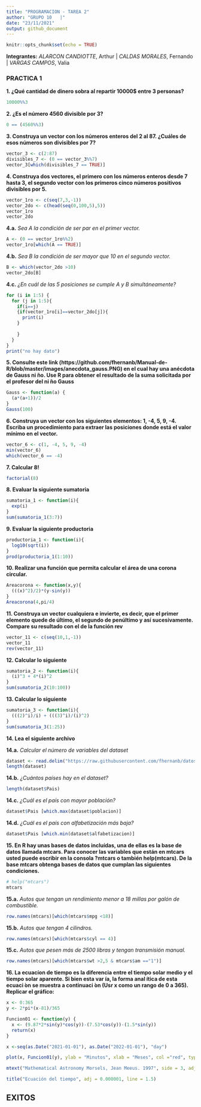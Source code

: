 ```yaml
---
title: "PROGRAMACION - TAREA 2"
author: "GRUPO 10   |"
date: "23/11/2021"
output: github_document
---
```


```r
knitr::opts_chunk$set(echo = TRUE)
```

**Integrantes:**
  *ALARCON CANDIOTTE*, Arthur |
  *CALDAS MORALES*, Fernando |
  *VARGAS CAMPOS*, Valia
  
### PRACTICA 1

**1. ¿Qué cantidad de dinero sobra al repartir 10000$ entre 3 personas?**
```r
10000%%3
```

**2. ¿Es el número 4560 divisible por 3?**
```r
0 == (4560%%3)
```

**3. Construya un vector con los números enteros del 2 al 87. ¿Cuáles de esos números son divisibles por 7?**
```r
vector_3 <- c(2:87)
divisibles_7 <- (0 == vector_3%%7)
vector_3[which(divisibles_7 == TRUE)]
```

**4. Construya dos vectores, el primero con los números enteros desde 7 hasta 3, el segundo vector con los primeros cinco números positivos divisibles por 5.**
```r
vector_1ro <- c(seq(7,3,-1))
vector_2do <- c(head(seq(0,100,5),5))
vector_1ro
vector_2do
```

**4.a.** *Sea A la condición de ser par en el primer vector.*
```r
A <- (0 == vector_1ro%%2)
vector_1ro[which(A == TRUE)]
```

**4.b.** *Sea B la condición de ser mayor que 10 en el segundo vector.*
```r
B <- which(vector_2do >10)
vector_2do[B]
```

**4.c.** *¿En cuál de las 5 posiciones se cumple A y B simultáneamente?*
```r
for (i in 1:5) {
  for (j in 1:5){
    if(i==j)
    {if(vector_1ro[i]==vector_2do[j]){
      print(i)
    }
      
    }
  }
}
print("no hay dato")
```

**5. Consulte este link (https://github.com/fhernanb/Manual-de-R/blob/master/images/anecdota_gauss.PNG) en el cual hay una anécdota de Gauss ni ̃no. Use R para obtener el resultado de la suma solicitada por el profesor del ni ̃no Gauss**
```r
Gauss <- function(a) {
  (a*(a+1))/2
} 
Gauss(100)
```

**6. Construya un vector con los siguientes elementos: 1, -4, 5, 9, -4. Escriba un procedimiento para extraer las posiciones donde está el valor mínimo en el vector.**
```r
vector_6 <- c(1, -4, 5, 9, -4)
min(vector_6)
which(vector_6 == -4)
```

**7. Calcular 8!**
```r
factorial(8)
```

**8. Evaluar la siguiente sumatoria**
```r
sumatoria_1 <- function(i){
  exp(i)
}
sum(sumatoria_1(3:7))
```

**9. Evaluar la siguiente productoria**
```r
productoria_1 <- function(i){
  log10(sqrt(i))
}
prod(productoria_1(1:10))
```

**10. Realizar una función que permita calcular el área de una corona circular.**
```r
Areacorona <- function(x,y){
  (((x)^2)/2)*(y-sin(y))
}
Areacorona(4,pi/4)
```

**11. Construya un vector cualquiera e invierte, es decir, que el primer elemento quede de último, el segundo de penúltimo y así sucesivamente. Compare su resultado con el de la función rev**
```r
vector_11 <- c(seq(10,1,-1))
vector_11
rev(vector_11)
```

**12. Calcular lo siguiente**
```r
sumatoria_2 <- function(i){
  (i)^3 + 4*(i)^2
}
sum(sumatoria_2(10:100))
```

**13. Calcular lo siguiente**
```r
sumatoria_3 <- function(i){
  (((2)^i)/i) + (((3)^i)/(i)^2)
}
sum(sumatoria_3(1:25))
```

**14. Lea el siguiente archivo**

**14.a.** *Calcular el número de variables del dataset*
```r
dataset <- read.delim("https://raw.githubusercontent.com/fhernanb/datos/master/Paises.txt")
length(dataset)
```

**14.b.** *¿Cuántos países hay en el dataset?*
```r
length(dataset$Pais)
```

**14.c.** *¿Cuál es el país con mayor población?*
```r
dataset$Pais [which.max(dataset$poblacion)]
```

**14.d.** *¿Cuál es el país con alfabetización más baja?*
```r
dataset$Pais [which.min(dataset$alfabetizacion)]
```

**15. En R hay unas bases de datos incluídas, una de ellas es la base de datos llamada mtcars. Para conocer las variables que están en mtcars usted puede escribir en la consola ?mtcars o también help(mtcars). De la base mtcars obtenga bases de datos que cumplan las siguientes condiciones.**
```r
# help("mtcars") 
mtcars
```

**15.a.** *Autos que tengan un rendimiento menor a 18 millas por galón de combustible.*
```r
row.names(mtcars)[which(mtcars$mpg <18)]
```

**15.b.** *Autos que tengan 4 cilindros.*
```r
row.names(mtcars)[which(mtcars$cyl == 4)]
```

**15.c.** *Autos que pesen más de 2500 libras y tengan transmisión manual.*
```r
row.names(mtcars)[which(mtcars$wt >2,5 & mtcars$am =="1")]
```

**16. La ecuacíon de tiempo es la diferencia entre el tiempo solar medio y el tiempo solar aparente. Si bien esta var ́ıa, la forma anal ́ıtica de esta ecuaci ́on se muestra a continuaci ́on (Usr x como un rango de 0 a 365). Replicar el gráfico:**
```r
x <- 0:365
y <- 2*pi*(x-81)/365

Funcion01 <- function(y) {
  x <- (9.87*2*sin(y)*cos(y))-(7.53*cos(y))-(1.5*sin(y))
  return(x)
}

x <-seq(as.Date("2021-01-01"), as.Date("2022-01-01"), "day")

plot(x, Funcion01(y), ylab = "Minutos", xlab = "Meses", col ="red", type = "l", lwd = 3, lty = 2)

mtext("Mathematical Astronomy Morsels, Jean Meeus. 1997", side = 3, adj = 0)

title("Ecuación del tiempo", adj = 0.000001, line = 1.5)
```

## EXITOS 